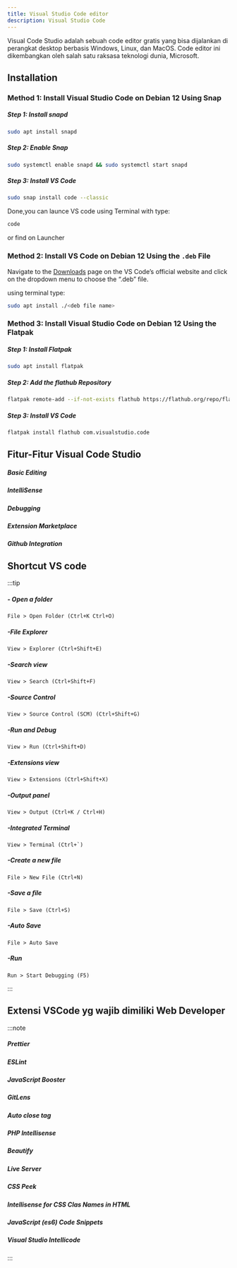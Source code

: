 ```yaml
---
title: Visual Studio Code editor
description: Visual Studio Code
---
```


Visual Code Studio adalah sebuah code editor gratis yang bisa dijalankan di perangkat desktop berbasis Windows, Linux, dan MacOS. Code editor ini dikembangkan oleh salah satu raksasa teknologi dunia, Microsoft.

## Installation

### Method 1: Install Visual Studio Code on Debian 12 Using Snap

##### Step 1: Install snapd

```sh
sudo apt install snapd
```

##### Step 2: Enable Snap

```sh
sudo systemctl enable snapd && sudo systemctl start snapd
```

##### Step 3: Install VS Code

```sh
sudo snap install code --classic
```

Done,you can launce VS code using Terminal with type:

```sh
code
```


or find on Launcher

### Method 2: Install VS Code on Debian 12 Using the ```.deb``` File

Navigate to the [Downloads](https://code.visualstudio.com/download) page on the VS Code’s official website and click on the dropdown menu to choose the “.deb” file.

using terminal type:

```sh
sudo apt install ./<deb file name>
```

### Method 3: Install Visual Studio Code on Debian 12 Using the Flatpak

##### Step 1: Install Flatpak

```sh
sudo apt install flatpak
```

##### Step 2: Add the flathub Repository

```sh
flatpak remote-add --if-not-exists flathub https://flathub.org/repo/flathub.flatpakrepo
```

##### Step 3: Install VS Code

```sh
flatpak install flathub com.visualstudio.code
```

## Fitur-Fitur Visual Code Studio

##### Basic Editing

##### IntelliSense

##### Debugging

##### Extension Marketplace

##### Github Integration

## Shortcut VS code

:::tip
##### - Open a folder

    File > Open Folder (Ctrl+K Ctrl+O)

##### -File Explorer

    View > Explorer (Ctrl+Shift+E)

##### -Search view

    View > Search (Ctrl+Shift+F)

##### -Source Control

    View > Source Control (SCM) (Ctrl+Shift+G)

##### -Run and Debug

    View > Run (Ctrl+Shift+D)

##### -Extensions view

    View > Extensions (Ctrl+Shift+X)

##### -Output panel

    View > Output (Ctrl+K / Ctrl+H)

##### -Integrated Terminal

    View > Terminal (Ctrl+`)

##### -Create a new file

    File > New File (Ctrl+N)

##### -Save a file

    File > Save (Ctrl+S)

##### -Auto Save

    File > Auto Save

##### -Run

    Run > Start Debugging (F5)

:::

## Extensi VSCode yg wajib dimiliki Web Developer

:::note


##### Prettier

##### ESLint

##### JavaScript Booster

##### GitLens

##### Auto close tag

##### PHP Intellisense

##### Beautify

##### Live Server

##### CSS Peek

##### Intellisense for CSS Clas Names in HTML

##### JavaScript (es6) Code Snippets

##### Visual Studio Intellicode
:::